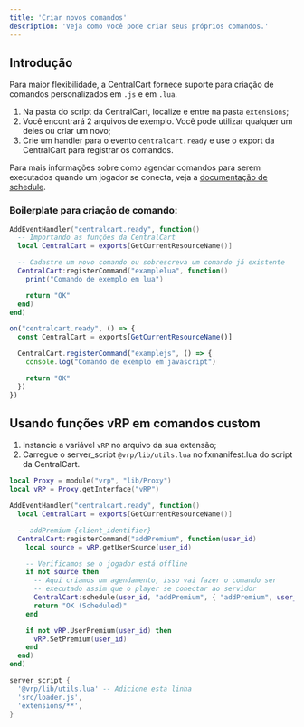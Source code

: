 ```yaml
---
title: 'Criar novos comandos'
description: 'Veja como você pode criar seus próprios comandos.'
---
```


## Introdução

Para maior flexibilidade, a CentralCart fornece suporte para criação de comandos personalizados em ``.js`` e em ``.lua``.

1. Na pasta do script da CentralCart, localize e entre na pasta `extensions`;
2. Você encontrará 2 arquivos de exemplo. Você pode utilizar qualquer um deles ou criar um novo;
3. Crie um handler para o evento `centralcart.ready` e use o export da CentralCart para registrar os comandos.

Para mais informações sobre como agendar comandos para serem executados quando um jogador se conecta, veja a [documentação de schedule](/dev-fivem/schedule).

### Boilerplate para criação de comando:
<CodeGroup>

  ```lua extension.lua
  AddEventHandler("centralcart.ready", function()
    -- Importando as funções da CentralCart
    local CentralCart = exports[GetCurrentResourceName()]

    -- Cadastre um novo comando ou sobrescreva um comando já existente
    CentralCart:registerCommand("examplelua", function()
      print("Comando de exemplo em lua")

      return "OK"
    end)
  end)
  ```

  ```javascript extension.js
  on("centralcart.ready", () => {
    const CentralCart = exports[GetCurrentResourceName()]

    CentralCart.registerCommand("examplejs", () => {
      console.log("Comando de exemplo em javascript")

      return "OK"
    })
  })
  ```

</CodeGroup>

## Usando funções vRP em comandos custom

1. Instancie a variável `vRP` no arquivo da sua extensão;
2. Carregue o server_script `@vrp/lib/utils.lua` no fxmanifest.lua do script da CentralCart.

<CodeGroup>

```lua extension.lua
local Proxy = module("vrp", "lib/Proxy")
local vRP = Proxy.getInterface("vRP")

AddEventHandler("centralcart.ready", function() 
  local CentralCart = exports[GetCurrentResourceName()]

  -- addPremium {client_identifier}
  CentralCart:registerCommand("addPremium", function(user_id)
    local source = vRP.getUserSource(user_id)

    -- Verificamos se o jogador está offline
    if not source then
      -- Aqui criamos um agendamento, isso vai fazer o comando ser 
      -- executado assim que o player se conectar ao servidor
      CentralCart:schedule(user_id, "addPremium", { "addPremium", user_id })
      return "OK (Scheduled)"
    end

    if not vRP.UserPremium(user_id) then
      vRP.SetPremium(user_id)
    end
  end)
end)
```

```lua fxmanifest.lua
server_script { 
  '@vrp/lib/utils.lua' -- Adicione esta linha
  'src/loader.js',
  'extensions/**',
}
```

</CodeGroup>